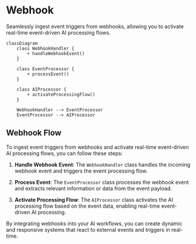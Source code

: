 # Webhook

Seamlessly ingest event triggers from webhooks, allowing you to 
activate real-time event-driven AI processing flows.
```mermaid
classDiagram
    class WebhookHandler {
        + handleWebhookEvent()
    }

    class EventProcessor {
        + processEvent()
    }

    class AIProcessor {
        + activateProcessingFlow()
    }

    WebhookHandler --> EventProcessor
    EventProcessor --> AIProcessor
```

## Webhook Flow

To ingest event triggers from webhooks and activate real-time event-driven AI processing flows, you can follow these steps:

1. **Handle Webhook Event**: The `WebhookHandler` class handles the incoming webhook event and triggers the event processing flow.

2. **Process Event**: The `EventProcessor` class processes the webhook event and extracts relevant information or data from the event payload.

3. **Activate Processing Flow**: The `AIProcessor` class activates the AI processing flow based on the event data, enabling real-time event-driven AI processing.

By integrating webhooks into your AI workflows, you can create dynamic and responsive systems that react to external events and triggers in real-time.


